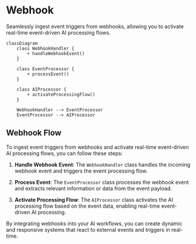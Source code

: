 # Webhook

Seamlessly ingest event triggers from webhooks, allowing you to 
activate real-time event-driven AI processing flows.
```mermaid
classDiagram
    class WebhookHandler {
        + handleWebhookEvent()
    }

    class EventProcessor {
        + processEvent()
    }

    class AIProcessor {
        + activateProcessingFlow()
    }

    WebhookHandler --> EventProcessor
    EventProcessor --> AIProcessor
```

## Webhook Flow

To ingest event triggers from webhooks and activate real-time event-driven AI processing flows, you can follow these steps:

1. **Handle Webhook Event**: The `WebhookHandler` class handles the incoming webhook event and triggers the event processing flow.

2. **Process Event**: The `EventProcessor` class processes the webhook event and extracts relevant information or data from the event payload.

3. **Activate Processing Flow**: The `AIProcessor` class activates the AI processing flow based on the event data, enabling real-time event-driven AI processing.

By integrating webhooks into your AI workflows, you can create dynamic and responsive systems that react to external events and triggers in real-time.


